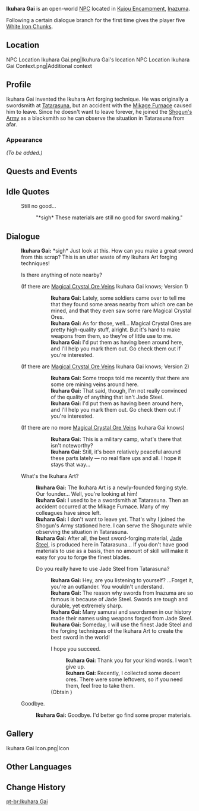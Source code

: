 {{Meta
<!-- Remove this template after adding the missing info -->
|missing_NPC_profile  = yes
}}
{{Character Infobox
|type             = Open-World NPC
|image            = NPC Ikuhara Gai.png
|realname         = 
|region           = Inazuma
|location         = Inazuma
|affiliation      = 
|title            = Blacksmith
|voiceEN          = 
|voiceCN          = 
|voiceJP          = 
|dialoguereward   = {{card|White Iron Chunk|5}}
}}
'''Ikuhara Gai''' {{Lang|ja={{sic|幾原凯|hide=1}}}} is an open-world [[NPC]] located in [[Kujou Encampment]], [[Inazuma]].

Following a certain dialogue branch for the first time gives the player five [[White Iron Chunk]]s.

==Location==
<gallery>
NPC Location Ikuhara Gai.png|Ikuhura Gai's location
NPC Location Ikuhara Gai Context.png|Additional context
</gallery>

==Profile==
Ikuhara Gai invented the Ikuhara Art forging technique. He was originally a swordsmith at [[Tatarasuna]], but an accident with the [[Mikage Furnace]] caused him to leave. Since he doesn't want to leave forever, he joined the [[Shogun's Army]] as a blacksmith so he can observe the situation in Tatarasuna from afar.

===Appearance===
''(To be added.)''

==Quests and Events==
{{Quests and Events}}

==Idle Quotes==
{{Dialogue Start}}
:{{DIcon|Idle}} Still no good...
::{{A|VO Ikuhara Gai 01.ogg}} "*sigh* These materials are still no good for sword making."
{{Dialogue End}}

==Dialogue==
{{Dialogue Start}}
:'''Ikuhara Gai:''' *sigh* Just look at this. How can you make a great sword from this scrap? This is an utter waste of my Ikuhara Art forging techniques!
:{{DIcon|!}} Is there anything of note nearby?
:;(If there are [[Magical Crystal Chunk|Magical Crystal Ore Veins]] Ikuhara Gai knows; Version 1)
:::'''Ikuhara Gai:''' Lately, some soldiers came over to tell me that they found some areas nearby from which ore can be mined, and that they even saw some rare Magical Crystal Ores.
:::'''Ikuhara Gai:''' As for those, well... Magical Crystal Ores are pretty high-quality stuff, alright. But it's hard to make weapons from them, so they're of little use to me.
:::'''Ikuhara Gai:''' I'd put them as having been around here, and I'll help you mark them out. Go check them out if you're interested.
::;([[Rich Ore Reserve]]s marked on the map)
:;(If there are [[Magical Crystal Chunk|Magical Crystal Ore Veins]] Ikuhara Gai knows; Version 2)
:::'''Ikuhara Gai:''' Some troops told me recently that there are some ore mining veins around here.
:::'''Ikuhara Gai:''' That said, though, I'm not really convinced of the quality of anything that isn't Jade Steel.
:::'''Ikuhara Gai:''' I'd put them as having been around here, and I'll help you mark them out. Go check them out if you're interested.
::;([[Rich Ore Reserve]]s marked on the map)
:;(If there are no more [[Magical Crystal Chunk|Magical Crystal Ore Veins]] Ikuhara Gai knows)
:::'''Ikuhara Gai:''' This is a military camp, what's there that isn't noteworthy?
:::'''Ikuhara Gai:''' Still, it's been relatively peaceful around these parts lately &mdash; no real flare ups and all. I hope it stays that way...
:{{DIcon}} What's the Ikuhara Art?
::'''Ikuhara Gai:''' The Ikuhara Art is a newly-founded forging style. Our founder... Well, you're looking at him!
::'''Ikuhara Gai:''' I used to be a swordsmith at Tatarasuna. Then an accident occurred at the Mikage Furnace. Many of my colleagues have since left.
::'''Ikuhara Gai:''' I don't want to leave yet. That's why I joined the Shogun's Army stationed here. I can serve the Shogunate while observing the situation in Tatarasuna.
::'''Ikuhara Gai:''' After all, the best sword-forging material, [[Jade Steel]], is produced here in Tatarasuna... If you don't have good materials to use as a basis, then no amount of skill will make it easy for you to forge the finest blades.
::{{DIcon}} Do you really have to use Jade Steel from Tatarasuna?
:::'''Ikuhara Gai:''' Hey, are you listening to yourself? ...Forget it, you're an outlander. You wouldn't understand.
:::'''Ikuhara Gai:''' The reason why swords from Inazuma are so famous is because of Jade Steel. Swords {{sic|forged it}} are tough and durable, yet extremely sharp.
:::'''Ikuhara Gai:''' Many samurai and swordsmen in our history made their names using weapons forged from Jade Steel.
:::'''Ikuhara Gai:''' Someday, I will use the finest Jade Steel and the forging techniques of the Ikuhara Art to create the best sword in the world!
:::{{DIcon|Reward}} I hope you succeed.
::::'''Ikuhara Gai:''' Thank you for your kind words. I won't give up.
::::'''Ikuhara Gai:''' Recently, I collected some decent ores. There were some leftovers, so if you need them, feel free to take them.
:::;(Obtain {{Item|White Iron Chunk|20|x=5}})
:{{DIcon}} Goodbye.
::'''Ikuhara Gai:''' Goodbye. I'd better go find some proper materials.
{{Dialogue End}}

==Gallery==
<gallery>
Ikuhara Gai Icon.png|Icon
</gallery>

==Other Languages==
{{Other Languages
|default_hidden = 1
|en      = Ikuhara Gai
|zhs     = 几原凯
|zhs_rm  = Jǐyuán Kǎi
|zht     = 幾原凱
|zht_rm  = Jǐyuán Kǎi
|ja      = {{sic|幾原凯|hide=1}}
|ja_rm   = Ikuhara Gai
|ko      = 이쿠하라 가이
|es      = Ikuhara Gai
|fr      = Ikuhara Gai
|ru      = Икухара Гай
|th      = Ikuhara Gai
|vi      = Ikuhara Gai
|de      = Ikuhara Gai
|id      = Ikuhara Gai
|pt      = Ikuhara Gai
|tr      = Ikuhara Gai
|it      = Ikuhara Gai
}}

==Change History==
{{Change History|2.0}}
<!--
==References==
{{Reflist}}-->

[[pt-br:Ikuhara Gai]]